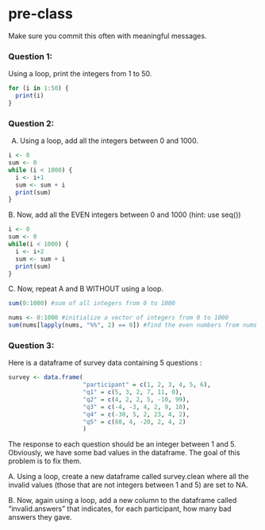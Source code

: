 # pre-class


Make sure you commit this often with meaningful messages. 




### Question 1:

Using a loop, print the integers from 1 to 50.
```r
for (i in 1:50) {
  print(i)
}

```

### Question 2:

A.  Using a loop, add all the integers between 0 and 1000.
```r
i <- 0
sum <- 0
while (i < 1000) {
  i <- i+1
  sum <- sum + i
  print(sum)
}
```

B. Now, add all the EVEN integers between 0 and 1000 (hint: use seq())
```r
i <- 0
sum <- 0
while(i < 1000) {
  i <- i+2
  sum <- sum + i
  print(sum)
}

```


C. Now, repeat A and B WITHOUT using a loop.
```r
sum(0:1000) #sum of all integers from 0 to 1000

nums <- 0:1000 #initialize a vector of integers from 0 to 1000
sum(nums[lapply(nums, "%%", 2) == 0]) #find the even numbers from nums and sum all of them up
```

### Question 3:

Here is a dataframe of survey data containing 5 questions :

```r
survey <- data.frame(
                     "participant" = c(1, 2, 3, 4, 5, 6),
                     "q1" = c(5, 3, 2, 7, 11, 0),
                     "q2" = c(4, 2, 2, 5, -10, 99),
                     "q3" = c(-4, -3, 4, 2, 9, 10),
                     "q4" = c(-30, 5, 2, 23, 4, 2),
                     "q5" = c(88, 4, -20, 2, 4, 2)
                     )
```
The response to each question should be an integer between 1 and 5. Obviously, we have some bad values in the dataframe. The goal of this problem is to fix them.

A. Using a loop, create a new dataframe called survey.clean where all the invalid values (those that are not integers between 1 and 5) are set to NA.

B. Now, again using a loop, add a new column to the dataframe called “invalid.answers” that indicates, for each participant, how many bad answers they gave.